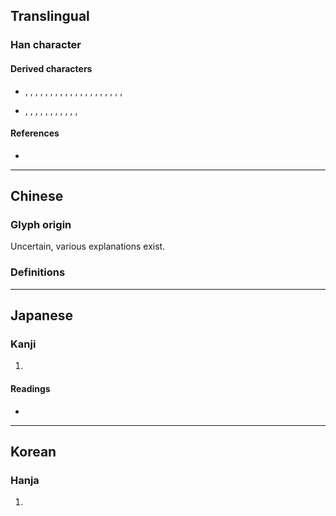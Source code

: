 {{also|俞}}
{{character info}}
==Translingual==
{{stroke order|type=animate}}

===Han character===
{{Han char|rn=11|rad=入|as=07|sn=9|four=8022.1,8023.7|canj=OMBV|ids=⿱𠓛⿰⿵⺆⺀巜 <small>(JK)</small>,⿱亼⿰月巜 <small>(GT)</small>}}

====Derived characters====
* {{l|mul|[[偸]], [[𫥓]], [[喩]]}}, {{l|ja|[[堬]]}}, {{l|mul|[[婾]]}}, {{l|ja|[[崳]], [[㡏]]}}, {{l|mul|[[𢔢]]}}, {{l|ja|[[揄]], [[渝]], [[㺄]], [[隃]], [[逾]], [[𣈥]]}}, {{l|mul|[[楡]]}}, {{l|ja|[[毺]]}}, {{l|mul|[[𪹊]]}}, {{l|ja|[[牏]]}}, {{l|mul|[[𤚎]]}}, {{l|ja|[[瑜]], [[腧]], [[䄖]], [[𤭷]]}}, {{l|mul|[[𭼄]]}}, {{l|ja|[[睮]], [[䃋]]}}, {{l|mul|[[𥠕]], [[𮄶]]}}, {{l|ja|[[褕]], [[緰]], [[羭]], [[𦖭]]}}, {{l|mul|[[𦩞]]}}, {{l|ja|[[蝓]], [[䜽]], [[𧱬]], [[貐]], [[𧼯]], [[踰]], [[䠼]], [[䤅]], [[鍮]], [[𪟺]], [[䩱]], [[䬔]], [[𩜶]]}}, {{l|mul|[[𪱎]]}}, {{l|ja|[[騟]]}}, {{l|mul|[[𪉰]], [[𪍍]]([[𱋠]])}}
* {{l|ja|[[㓱]], [[鄃]]}}, {{l|mul|[[𢾄]], [[𣂮]]}}, {{l|ja|[[歈]], [[毹]]}}, {{l|mul|[[𫖾]]}}, {{l|ja|[[㼶]], [[覦]]}}, {{l|mul|[[𪃎]], [[𡩗]]}}, {{l|ja|[[嵛]], [[萮]], [[𣈯]]}}, {{l|mul|[[𠕦]], [[𦋢]], [[𬲂]]}}, {{l|ja|[[窬]]}}, {{l|mul|[[𬰅]], [[𭵙]], [[𠐙]], [[𪎨]]}}, {{l|ja|[[㢏]], [[瘉]], [[䵉]], [[匬]]}}, {{l|mul|[[𨵦]], [[𭌁]], [[𨽙]], [[𣤔]], [[𭭖]]}}

====References====
* {{Han ref|kx=0126.150|dkj=01437|hdz=10155.050|uh=516A|ud=20842}}

----

==Chinese==

===Glyph origin===
{{Han etyl}}
Uncertain, various explanations exist.

===Definitions===
{{zh-see|俞|v}}

----

==Japanese==

===Kanji===
{{ja-kanji|grade=|rs=入07}}

# {{rfdef|ja|sort=入07}}

====Readings====
* {{ja-readings|on=[[ゆ]] (yu)|kun=[[しかり]] (shikari)}}

----

==Korean==

===Hanja===
{{ko-hanja|hangeul=[[유]]|rv=yu|mr=yu}}

# {{rfdef|ko|sort=入07}}